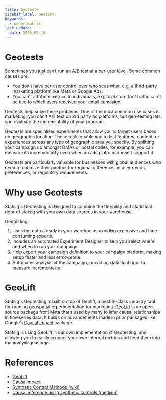 ```yaml
---
title: Geotests
sidebar_label: Geotests
keywords:
  - owner:makris
last_update:
  date: 2025-09-18
---
```


# Geotests

Sometimes you just can't run an A/B test at a per-user level. Some common causes are:

- You don't have per-user control over who sees what, e.g. a third-party marketing platform like Meta or Google Ads.
- You can't attribute metrics to individuals, e.g. total store foot traffic can't be tied to which users received your email campaign.

Geotests help solve these problems. One of the most common use cases is marketing; you can't A/B test on 3rd party ad platforms, but geo-testing lets you evaluate the incrementality of your program.

Geotests are specialized experiments that allow you to target users based on geographic location. These tests enable you to test features, content, or experiences across any type of geographic area you specify. By splitting your campaign up amongst DMAs or postal codes, for example, you can measure its incrementality even when an ads platform doesn't support it.

Geotests are particularly valuable for businesses with global audiences who need to optimize their product for regional differences in user needs, preferences, or regulatory requirements.

# Why use Geotests

Statsig's Geotesting is designed to combine the flexibility and statistical rigor of statsig with your own data sources in your warehouse.

Geotesting:

1. Uses the data already in your warehouse, avoiding expensive and time-consuming exports.
2. Includes an automated Experiment Designer to help you select where and when to run your campaign.
3. Help export your campaign definition to your campaign platform, making setup faster and less error-prone.
4. Automates analysis of the campaign, providing statistical rigor to measure incrementality.

# GeoLift

Statsig's Geotesting is built on top of Geolift, a best-in-class industry tool for running geospatial experimentation for marketing. [GeoLift](https://facebookincubator.github.io/GeoLift/) is an open-source package from Meta that’s used by many to infer causal relationships in timeseries data. It builds on advancements made in prior packages like Google’s [Causal Impact](https://google.github.io/CausalImpact/CausalImpact.html) package.

Statsig is using GeoLift in our own implementation of Geotesting, and allowing you to easily connect your own internal metrics and feed them into the analysis package.

# References

- [GeoLift](https://facebookincubator.github.io/GeoLift/)
- [CausalImpact](https://google.github.io/CausalImpact/CausalImpact.html)
- [Synthetic Control Methods (wiki)](https://en.wikipedia.org/wiki/Synthetic_control_method)
- [Causal inference using synthetic controls (medium)](https://medium.com/data-science-at-microsoft/causal-inference-using-synthetic-controls-d96a890c83a7)
